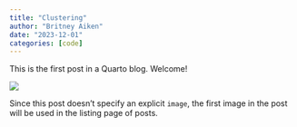 ```yaml
---
title: "Clustering"
author: "Britney Aiken"
date: "2023-12-01"
categories: [code]
---
```


This is the first post in a Quarto blog. Welcome!

![](clustering.png)

Since this post doesn't specify an explicit `image`, the first image in the post will be used in the listing page of posts.
